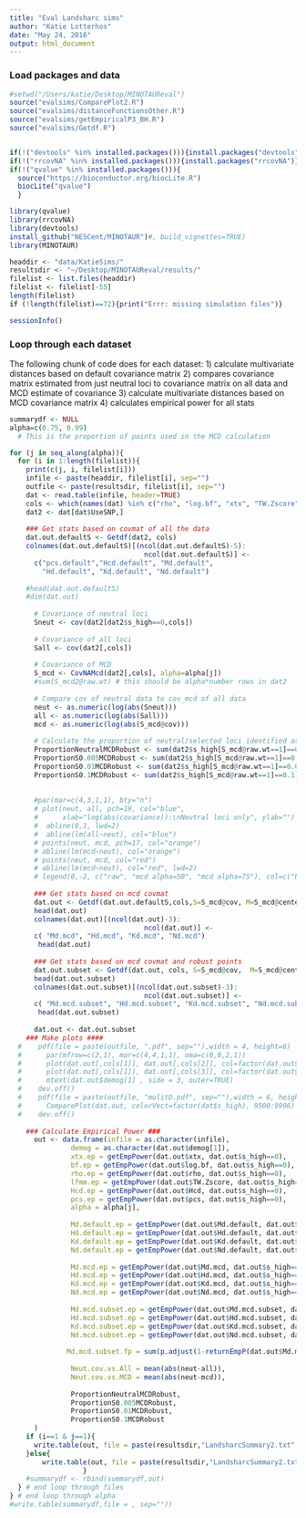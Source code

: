 ```yaml
---
title: "Eval Landsharc sims"
author: "Katie Lotterhos"
date: "May 24, 2016"
output: html_document
---
```

### Load packages and data
```r
#setwd("/Users/katie/Desktop/MINOTAUReval")
source("evalsims/ComparePlot2.R")
source("evalsims/distanceFunctionsOther.R")
source("evalsims/getEmpiricalP3_BH.R")
source("evalsims/Getdf.R")


if(!("devtools" %in% installed.packages())){install.packages("devtools", dependencies=TRUE)}
if(!("rrcovNA" %in% installed.packages())){install.packages("rrcovNA")}
if(!("qvalue" %in% installed.packages())){
  source("https://bioconductor.org/biocLite.R")
  biocLite("qvalue")
  }

library(qvalue)
library(rrcovNA)
library(devtools)
install_github("NESCent/MINOTAUR")#, build_vignettes=TRUE)
library(MINOTAUR)

headdir <- "data/KatieSims/"
resultsdir <- "~/Desktop/MINOTAUReval/results/"
filelist <- list.files(headdir)
filelist <- filelist[-55]
length(filelist)
if (!length(filelist)==72){print("Errr: missing simulation files")}

sessionInfo()
```

### Loop through each dataset
The following chunk of code does for each dataset:
1) calculate multivariate distances based on default covariance matrix
2) compares covariance matrix estimated from just neutral loci to covariance matrix on all data and MCD estimate of covariance
3) calculate multivariate distances based on MCD covariance matrix
4) calculates empirical power for all stats

```r
summarydf <- NULL
alpha=c(0.75, 0.99)
  # This is the proportion of points used in the MCD calculation

for (j in seq_along(alpha)){
  for (i in 1:length(filelist)){
    print(c(j, i, filelist[i]))
    infile <- paste(headdir, filelist[i], sep="")
    outfile <- paste(resultsdir, filelist[i], sep="")
    dat <- read.table(infile, header=TRUE)
    cols <- which(names(dat) %in% c("rho", "log.bf", "xtx", "TW.Zscore"))
    dat2 <- dat[dat$UseSNP,]
    
    ### Get stats based on covmat of all the data
    dat.out.defaultS <- Getdf(dat2, cols)
    colnames(dat.out.defaultS)[(ncol(dat.out.defaultS)-5):
                                 ncol(dat.out.defaultS)] <-
      c("pcs.default","Hcd.default", "Md.default", 
        "Hd.default", "Kd.default", "Nd.default")
    
    #head(dat.out.defaultS)
    #dim(dat.out)
    
      # Covariance of neutral loci
      Sneut <- cov(dat2[dat2$s_high==0,cols])
      
      # Covariance of all loci
      Sall <- cov(dat2[,cols])
      
      # Covariance of MCD
      S_mcd <- CovNAMcd(dat2[,cols], alpha=alpha[j])
      #sum(S_mcd2@raw.wt) # this should be alpha*number rows in dat2
      
      # Compare cov of neutral data to cov_mcd of all data
      neut <- as.numeric(log(abs(Sneut)))
      all <- as.numeric(log(abs(Sall)))
      mcd <- as.numeric(log(abs(S_mcd@cov)))
      
      # Calculate the proportion of neutral/selected loci identified as robust (non-outliers)
      ProportionNeutralMCDRobust <- sum(dat2$s_high[S_mcd@raw.wt==1]==0)/sum(S_mcd@raw.wt==1)
      ProportionS0.005MCDRobust <- sum(dat2$s_high[S_mcd@raw.wt==1]==0.005)/sum(S_mcd@raw.wt==1)
      ProportionS0.01MCDRobust <- sum(dat2$s_high[S_mcd@raw.wt==1]==0.01)/sum(S_mcd@raw.wt==1)
      ProportionS0.1MCDRobust <- sum(dat2$s_high[S_mcd@raw.wt==1]==0.1)/sum(S_mcd@raw.wt==1)
      
      
      #par(mar=c(4,3,1,1), bty="n")
      # plot(neut, all, pch=19, col="blue",
      #      xlab="log(abs(covariance)):\nNeutral loci only", ylab="") 
      #  abline(0,1, lwd=2)
      #  abline(lm(all~neut), col="blue")
      # points(neut, mcd, pch=17, col="orange")
      # abline(lm(mcd~neut), col="orange")
      # points(neut, mcd, col="red")
      # abline(lm(mcd~neut), col="red", lwd=2)
      # legend(0,-2, c("raw", "mcd alpha=50", "mcd alpha=75"), col=c("blue", "orange", "red"), pch=c(19, 17, 1), bty="n")
       
      ### Get stats based on mcd covmat
      dat.out <- Getdf(dat.out.defaultS,cols,S=S_mcd@cov, M=S_mcd@center)
      head(dat.out)
      colnames(dat.out)[(ncol(dat.out)-3):
                                 ncol(dat.out)] <-
      c( "Md.mcd", "Hd.mcd", "Kd.mcd", "Nd.mcd") 
       head(dat.out)
       
      ### Get stats based on mcd covmat and robust points
      dat.out.subset <- Getdf(dat.out, cols, S=S_mcd@cov,  M=S_mcd@center, subset=which(S_mcd@raw.wt==1))
      head(dat.out.subset)
      colnames(dat.out.subset)[(ncol(dat.out.subset)-3):
                                 ncol(dat.out.subset)] <-
      c( "Md.mcd.subset", "Hd.mcd.subset", "Kd.mcd.subset", "Nd.mcd.subset") 
       head(dat.out.subset)
  
      dat.out <- dat.out.subset
    ### Make plots ####
  #    pdf(file = paste(outfile, ".pdf", sep=""),width = 4, height=6)
  #      par(mfrow=c(2,1), mar=c(4,4,1,1), oma=c(0,0,2,1))
  #      plot(dat.out[,cols[1]], dat.out[,cols[2]], col=factor(dat.out$s_high), xlab="Spearman's rho (GEA)", ylab="XTX (Fst analog)")
  #      plot(dat.out[,cols[1]], dat.out[,cols[3]], col=factor(dat.out$s_high), xlab="Spearman's rho (GEA)", ylab="Z-score (LFMM, GEA)")
  #      mtext(dat.out$demog[1] , side = 3, outer=TRUE)
  #    dev.off()
  #    pdf(file = paste(outfile, "mulitD.pdf", sep=""),width = 6, height=8)
  #      ComparePlot(dat.out, colorVect=factor(dat$s_high), 9500:9996)
  #    dev.off()
  
    ### Calculate Empirical Power ###
      out <- data.frame(infile = as.character(infile),
               demog = as.character(dat.out$demog[1]),
               xtx.ep = getEmpPower(dat.out$xtx, dat.out$s_high==0),
               bf.ep = getEmpPower(dat.out$log.bf, dat.out$s_high==0),
               rho.ep = getEmpPower(dat.out$rho, dat.out$s_high==0),
               lfmm.ep = getEmpPower(dat.out$TW.Zscore, dat.out$s_high==0),
               Hcd.ep = getEmpPower(dat.out$Hcd, dat.out$s_high==0),
               pcs.ep = getEmpPower(dat.out$pcs, dat.out$s_high==0),
               alpha = alpha[j],
               
               Md.default.ep = getEmpPower(dat.out$Md.default, dat.out$s_high==0),
               Hd.default.ep = getEmpPower(dat.out$Hd.default, dat.out$s_high==0),
               Kd.default.ep = getEmpPower(dat.out$Kd.default, dat.out$s_high==0),
               Nd.default.ep = getEmpPower(dat.out$Nd.default, dat.out$s_high==0),
               
               Md.mcd.ep = getEmpPower(dat.out$Md.mcd, dat.out$s_high==0),
               Hd.mcd.ep = getEmpPower(dat.out$Hd.mcd, dat.out$s_high==0),
               Kd.mcd.ep = getEmpPower(dat.out$Kd.mcd, dat.out$s_high==0),
               Nd.mcd.ep = getEmpPower(dat.out$Nd.mcd, dat.out$s_high==0),
                
               Md.mcd.subset.ep = getEmpPower(dat.out$Md.mcd.subset, dat.out$s_high==0),
               Hd.mcd.subset.ep = getEmpPower(dat.out$Hd.mcd.subset, dat.out$s_high==0),
               Kd.mcd.subset.ep = getEmpPower(dat.out$Kd.mcd.subset, dat.out$s_high==0),
               Nd.mcd.subset.ep = getEmpPower(dat.out$Nd.mcd.subset, dat.out$s_high==0),
               
              Md.mcd.subset.fp = sum(p.adjust(1-returnEmpP(dat.out$Md.mcd.subset[dat.out$s_high==0], dat.out$Md.mcd.subset[S_mcd@raw.wt==1 & dat.out$s_high==0]),method="BH")<0.05)/9900,
               
               Neut.cov.vs.All = mean(abs(neut-all)),
               Neut.cov.vs.MCD = mean(abs(neut-mcd)),
               
               ProportionNeutralMCDRobust,
               ProportionS0.005MCDRobust,
               ProportionS0.01MCDRobust,
               ProportionS0.1MCDRobust
      )
    if (i==1 & j==1){
      write.table(out, file = paste(resultsdir,"LandsharcSummary2.txt", sep=""), append=FALSE, col.names=TRUE, row.names=FALSE)
    }else{
        write.table(out, file = paste(resultsdir,"LandsharcSummary2.txt",sep=""), append=TRUE, col.names=FALSE, row.names=FALSE) 
                  }
    #summarydf <- rbind(summarydf,out)
  } # end loop through files
} # end loop through alpha
#write.table(summarydf,file = , sep=""))
```
